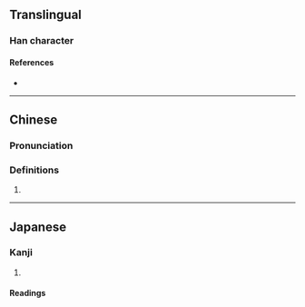 {{character info/new}}
==Translingual==

===Han character===
{{Han char|rn=32|rad=土|as=10|sn=13|four=44133|canj=GTCP|ids=⿰土恭}}

====References====
* {{Han ref|kx=0236.341|dkj=05381|hdz=10470.070|uh=5868|ud=22632|bh=DCE3|bd=56547}}

----

==Chinese==
{{zh-forms}}

===Pronunciation===
{{zh-pron
|m=gōng
|c=gung1
|cat=
}}

===Definitions===
{{zh-hanzi}}

# {{rfdef|zh}}

----

==Japanese==

===Kanji===
{{ja-kanji|grade=|rs=土10}}

# {{rfdef|ja|sort=土10}}

====Readings====
{{ja-readings|on=[[きょう]] (kyō)|kun=}}
